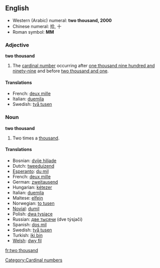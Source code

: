 ==English==

*Western (Arabic) numeral: '''two thousand, 2000'''
*Chinese numeral: 拾, 十
*Roman symbol: '''MM'''

===Adjective===
'''two thousand'''
# The [[cardinal number]] occurring after [[one thousand nine hundred and ninety-nine]] and before [[two thousand and one]].

====Translations====
*French: [[deux mille]]
*Italian: [[duemila]]
*Swedish: [[två tusen]]

===Noun===
'''two thousand'''
# Two times a [[thousand]].

====Translations====

*Bosnian: [[dvije hiljade]] {{f}}
*Dutch: [[tweeduizend]] {{f}}
*[[Esperanto]]: [[du mil]]
*French: [[deux mille]]
*German: [[zweitausend]] {{f}}
*Hungarian: [[kétezer]]
*Italian: [[duemila]] {{m}}
*Maltese: [[elfejn]]
*Norwegian: [[to tusen]]
*[[Novial]]: [[dumil]]
*Polish: [[dwa tysiące]]
*Russian: [[две тысячи]] (dve týsjači) {{f}}
*Spanish: [[dos mil]] {{m}}
*Swedish: [[två tusen]]
*Turkish: [[iki bin]]
*[[Welsh]]: [[dwy fil]]

[[Category:Cardinal numbers]]

[[fr:two thousand]]